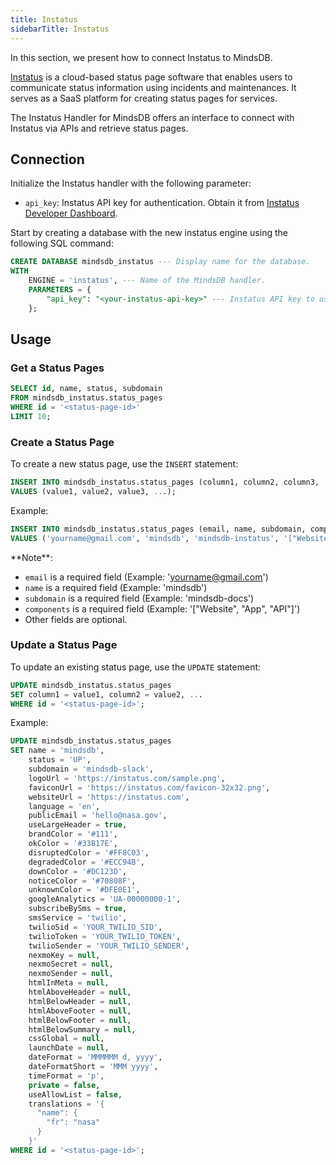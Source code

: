 ```yaml
---
title: Instatus
sidebarTitle: Instatus
---
```


In this section, we present how to connect Instatus to MindsDB.

[Instatus](https://instatus.com/) is a cloud-based status page software that enables users to communicate status information using incidents and maintenances. It serves as a SaaS platform for creating status pages for services.

The Instatus Handler for MindsDB offers an interface to connect with Instatus via APIs and retrieve status pages.

## Connection

Initialize the Instatus handler with the following parameter:

- `api_key`: Instatus API key for authentication. Obtain it from [Instatus Developer Dashboard](https://dashboard.instatus.com/developer).

Start by creating a database with the new instatus engine using the following SQL command:

```sql
CREATE DATABASE mindsdb_instatus --- Display name for the database.
WITH
    ENGINE = 'instatus', --- Name of the MindsDB handler.
    PARAMETERS = {
        "api_key": "<your-instatus-api-key>" --- Instatus API key to use for authentication.
    };
```

## Usage

### Get a Status Pages

```sql
SELECT id, name, status, subdomain
FROM mindsdb_instatus.status_pages
WHERE id = '<status-page-id>'
LIMIT 10;
```

### Create a Status Page

To create a new status page, use the `INSERT` statement:

```sql
INSERT INTO mindsdb_instatus.status_pages (column1, column2, column3, ...)
VALUES (value1, value2, value3, ...);
```

Example:

```sql
INSERT INTO mindsdb_instatus.status_pages (email, name, subdomain, components, logoUrl, faviconUrl, websiteUrl, language, useLargeHeader, brandColor, okColor, disruptedColor, degradedColor, downColor, noticeColor, unknownColor, googleAnalytics, subscribeBySms, smsService, twilioSid, twilioToken, twilioSender, nexmoKey, nexmoSecret, nexmoSender, htmlInMeta, htmlAboveHeader, htmlBelowHeader, htmlAboveFooter, htmlBelowFooter, htmlBelowSummary, cssGlobal, launchDate, dateFormat, dateFormatShort, timeFormat)
VALUES ('yourname@gmail.com', 'mindsdb', 'mindsdb-instatus', '["Website", "App", "API"]', 'https://instatus.com/sample.png', 'https://instatus.com/favicon-32x32.png', 'https://instatus.com', 'en', true, '#111', '#33B17E', '#FF8C03', '#ECC94B', '#DC123D', '#70808F', '#DFE0E1', 'UA-00000000-1', true, 'twilio', 'YOUR_TWILIO_SID', 'YOUR_TWILIO_TOKEN', 'YOUR_TWILIO_SENDER', null, null, null, null, null, null, null, null, null, null, 'MMMMMM d, yyyy', 'MMM yyyy', 'p');
```

<Tip>
**Note**:

- `email` is a required field (Example: 'yourname@gmail.com')
- `name` is a required field (Example: 'mindsdb')
- `subdomain` is a required field (Example: 'mindsdb-docs')
- `components` is a required field (Example: '["Website", "App", "API"]')
- Other fields are optional.
</Tip>

### Update a Status Page

To update an existing status page, use the `UPDATE` statement:

```sql
UPDATE mindsdb_instatus.status_pages
SET column1 = value1, column2 = value2, ...
WHERE id = '<status-page-id>';
```

Example:

```sql
UPDATE mindsdb_instatus.status_pages
SET name = 'mindsdb',
    status = 'UP',
    subdomain = 'mindsdb-slack',
    logoUrl = 'https://instatus.com/sample.png',
    faviconUrl = 'https://instatus.com/favicon-32x32.png',
    websiteUrl = 'https://instatus.com',
    language = 'en',
    publicEmail = 'hello@nasa.gov',
    useLargeHeader = true,
    brandColor = '#111',
    okColor = '#33B17E',
    disruptedColor = '#FF8C03',
    degradedColor = '#ECC94B',
    downColor = '#DC123D',
    noticeColor = '#70808F',
    unknownColor = '#DFE0E1',
    googleAnalytics = 'UA-00000000-1',
    subscribeBySms = true,
    smsService = 'twilio',
    twilioSid = 'YOUR_TWILIO_SID',
    twilioToken = 'YOUR_TWILIO_TOKEN',
    twilioSender = 'YOUR_TWILIO_SENDER',
    nexmoKey = null,
    nexmoSecret = null,
    nexmoSender = null,
    htmlInMeta = null,
    htmlAboveHeader = null,
    htmlBelowHeader = null,
    htmlAboveFooter = null,
    htmlBelowFooter = null,
    htmlBelowSummary = null,
    cssGlobal = null,
    launchDate = null,
    dateFormat = 'MMMMMM d, yyyy',
    dateFormatShort = 'MMM yyyy',
    timeFormat = 'p',
    private = false,
    useAllowList = false,
    translations = '{
      "name": {
        "fr": "nasa"
      }
    }'
WHERE id = '<status-page-id>';
```
